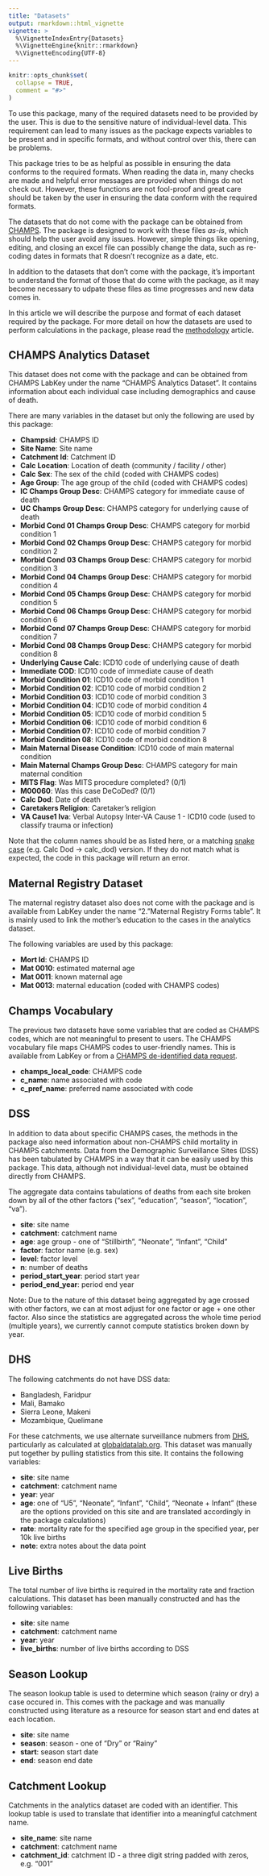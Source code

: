 ```yaml
---
title: "Datasets"
output: rmarkdown::html_vignette
vignette: >
  %\VignetteIndexEntry{Datasets}
  %\VignetteEngine{knitr::rmarkdown}
  %\VignetteEncoding{UTF-8}
---
```


```r
knitr::opts_chunk$set(
  collapse = TRUE,
  comment = "#>"
)
```

To use this package, many of the required datasets need to be provided by the user. This is due to the sensitive nature of individual-level data. This requirement can lead to many issues as the package expects variables to be present and in specific formats, and without control over this, there can be problems.

This package tries to be as helpful as possible in ensuring the data conforms to the required formats. When reading the data in, many checks are made and helpful error messages are provided when things do not check out. However, these functions are not fool-proof and great care should be taken by the user in ensuring the data conform with the required formats.

The datasets that do not come with the package can be obtained from [CHAMPS](https://champshealth.org/data/). The package is designed to work with these files *as-is*, which should help the user avoid any issues. However, simple things like opening, editing, and closing an excel file can possibly change the data, such as re-coding dates in formats that R doesn't recognize as a date, etc.

In addition to the datasets that don't come with the package, it's important to understand the format of those that do come with the package, as it may become necessary to udpate these files as time progresses and new data comes in.

In this article we will describe the purpose and format of each dataset required by the package. For more detail on how the datasets are used to perform calculations in the package, please read the [methodology](methodology.html) article.

## CHAMPS Analytics Dataset

This dataset does not come with the package and can be obtained from CHAMPS LabKey under the name "CHAMPS Analytics Dataset". It contains information about each individual case including demographics and cause of death.

There are many variables in the dataset but only the following are used by this package:

- **Champsid**: CHAMPS ID
- **Site Name**: Site name
- **Catchment Id**: Catchment ID
- **Calc Location**: Location of death (community / facility / other)
- **Calc Sex**: The sex of the child (coded with CHAMPS codes)
- **Age Group**: The age group of the child (coded with CHAMPS codes)
- **IC Champs Group Desc**: CHAMPS category for immediate cause of death
- **UC Champs Group Desc**: CHAMPS category for underlying cause of death
- **Morbid Cond 01 Champs Group Desc**: CHAMPS category for morbid condition 1
- **Morbid Cond 02 Champs Group Desc**: CHAMPS category for morbid condition 2
- **Morbid Cond 03 Champs Group Desc**: CHAMPS category for morbid condition 3
- **Morbid Cond 04 Champs Group Desc**: CHAMPS category for morbid condition 4
- **Morbid Cond 05 Champs Group Desc**: CHAMPS category for morbid condition 5
- **Morbid Cond 06 Champs Group Desc**: CHAMPS category for morbid condition 6
- **Morbid Cond 07 Champs Group Desc**: CHAMPS category for morbid condition 7
- **Morbid Cond 08 Champs Group Desc**: CHAMPS category for morbid condition 8
- **Underlying Cause Calc**: ICD10 code of underlying cause of death
- **Immediate COD**: ICD10 code of immediate cause of death
- **Morbid Condition 01**: ICD10 code of morbid condition 1
- **Morbid Condition 02**: ICD10 code of morbid condition 2
- **Morbid Condition 03**: ICD10 code of morbid condition 3
- **Morbid Condition 04**: ICD10 code of morbid condition 4
- **Morbid Condition 05**: ICD10 code of morbid condition 5
- **Morbid Condition 06**: ICD10 code of morbid condition 6
- **Morbid Condition 07**: ICD10 code of morbid condition 7
- **Morbid Condition 08**: ICD10 code of morbid condition 8
- **Main Maternal Disease Condition**: ICD10 code of main maternal condition
- **Main Maternal Champs Group Desc**: CHAMPS category for main maternal condition
- **MITS Flag**: Was MITS procedure completed? (0/1)
- **M00060**: Was this case DeCoDed? (0/1)
- **Calc Dod**: Date of death
- **Caretakers Religion**: Caretaker's religion
- **VA Cause1 Iva**: Verbal Autopsy Inter-VA Cause 1 - ICD10 code (used to classify trauma or infection)

Note that the column names should be as listed here, or a matching [snake case](https://en.wikipedia.org/wiki/Snake_case) (e.g. Calc Dod -> calc_dod) version. If they do not match what is expected, the code in this package will return an error.

## Maternal Registry Dataset

The maternal registry dataset also does not come with the package and is available from LabKey under the name "2.	"Maternal Registry Forms table". It is mainly used to link the mother's education to the cases in the analytics dataset.

The following variables are used by this package:

- **Mort Id**: CHAMPS ID
- **Mat 0010**: estimated maternal age
- **Mat 0011**: known maternal age
- **Mat 0013**: maternal education (coded with CHAMPS codes)

## Champs Vocabulary

The previous two datasets have some variables that are coded as CHAMPS codes, which are not meaningful to present to users. The CHAMPS vocabulary file maps CHAMPS codes to user-friendly names. This is available from LabKey or from a [CHAMPS de-identified data request](https://champshealth.org/data/).

- **champs_local_code**: CHAMPS code
- **c_name**: name associated with code
- **c_pref_name**: preferred name associated with code

## DSS

In addition to data about specific CHAMPS cases, the methods in the package also need information about non-CHAMPS child mortality in CHAMPS catchments. Data from the Demographic Surveillance Sites (DSS) has been tabulated by CHAMPS in a way that it can be easily used by this package. This data, although not individual-level data, must be obtained directly from CHAMPS.

The aggregate data contains tabulations of deaths from each site broken down by all of the other factors ("sex", "education", "season", "location", "va").

- **site**: site name
- **catchment**: catchment name
- **age**: age group - one of "Stillbirth", "Neonate", "Infant", "Child"
- **factor**: factor name (e.g. sex)
- **level**: factor level
- **n**: number of deaths
- **period_start_year**: period start year
- **period_end_year**: period end year

Note: Due to the nature of this dataset being aggregated by age crossed with other factors, we can at most adjust for one factor or age + one other factor. Also since the statistics are aggregated across the whole time period (multiple years), we currently cannot compute statistics broken down by year.

## DHS

The following catchments do not have DSS data:

- Bangladesh, Faridpur
- Mali, Bamako
- Sierra Leone, Makeni
- Mozambique, Quelimane

For these catchments, we use alternate surveillance nubmers from [DHS](https://dhsprogram.com), particularly as calculated at [globaldatalab.org](https://globaldatalab.org/areadata/2020/child-mortality/BGD+MLI+MOZ+SLE). This dataset was manually put together by pulling statistics from this site. It contains the following variables:

- **site**: site name
- **catchment**: catchment name
- **year**: year
- **age**: one of "U5", "Neonate", "Infant", "Child", "Neonate + Infant" (these are the options provided on this site and are translated accordingly in the package calculations)
- **rate**: mortality rate for the specified age group in the specified year, per 10k live births
- **note**: extra notes about the data point

## Live Births

The total number of live births is required in the mortality rate and fraction calculations. This dataset has been manually constructed and has the following variables:

- **site**: site name
- **catchment**: catchment name
- **year**: year
- **live_births**: number of live births according to DSS

## Season Lookup

The season lookup table is used to determine which season (rainy or dry) a case occured in. This comes with the package and was manually constructed using literature as a resource for season start and end dates at each location.

- **site**: site name
- **season**: season - one of "Dry" or "Rainy"
- **start**: season start date
- **end**: season end date

## Catchment Lookup

Catchments in the analytics dataset are coded with an identifier. This lookup table is used to translate that identifier into a meaningful catchment name.

- **site_name**: site name
- **catchment**: catchment name
- **catchment_id**: catchment ID - a three digit string padded with zeros, e.g. "001"


